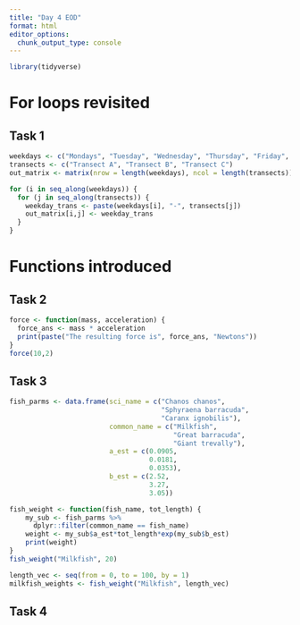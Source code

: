 ```yaml
---
title: "Day 4 EOD"
format: html
editor_options: 
  chunk_output_type: console
---
```


```r
library(tidyverse)
```


# For loops revisited
## Task 1
```r
weekdays <- c("Mondays", "Tuesday", "Wednesday", "Thursday", "Friday", "Saturday", "Sunday")
transects <- c("Transect A", "Transect B", "Transect C")
out_matrix <- matrix(nrow = length(weekdays), ncol = length(transects))

for (i in seq_along(weekdays)) {
  for (j in seq_along(transects)) {
    weekday_trans <- paste(weekdays[i], "-", transects[j])
    out_matrix[i,j] <- weekday_trans
  }
}
```

# Functions introduced
## Task 2
```r
force <- function(mass, acceleration) {
  force_ans <- mass * acceleration
  print(paste("The resulting force is", force_ans, "Newtons"))
}
force(10,2)
```

## Task 3
```r
fish_parms <- data.frame(sci_name = c("Chanos chanos", 
                                      "Sphyraena barracuda",
                                      "Caranx ignobilis"),
                         common_name = c("Milkfish",
                                         "Great barracuda",
                                         "Giant trevally"),
                         a_est = c(0.0905,
                                   0.0181,
                                   0.0353),
                         b_est = c(2.52,
                                   3.27,
                                   3.05))

fish_weight <- function(fish_name, tot_length) {
    my_sub <- fish_parms %>%
      dplyr::filter(common_name == fish_name)
    weight <- my_sub$a_est*tot_length*exp(my_sub$b_est)
    print(weight)
}
fish_weight("Milkfish", 20)

length_vec <- seq(from = 0, to = 100, by = 1)
milkfish_weights <- fish_weight("Milkfish", length_vec)

```

## Task 4
```r

```

